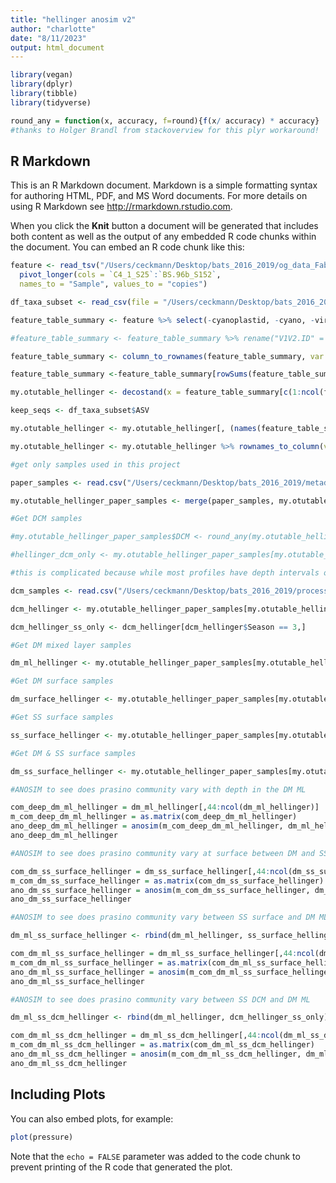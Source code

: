 ```yaml
---
title: "hellinger anosim v2"
author: "charlotte"
date: "8/11/2023"
output: html_document
---
```


```r
library(vegan)
library(dplyr)
library(tibble)
library(tidyverse)

round_any = function(x, accuracy, f=round){f(x/ accuracy) * accuracy}
#thanks to Holger Brandl from stackoverview for this plyr workaround!
```

## R Markdown

This is an R Markdown document. Markdown is a simple formatting syntax for authoring HTML, PDF, and MS Word documents. For more details on using R Markdown see <http://rmarkdown.rstudio.com>.

When you click the **Knit** button a document will be generated that includes both content as well as the output of any embedded R code chunks within the document. You can embed an R code chunk like this:

```r
feature <- read_tsv("/Users/ceckmann/Desktop/bats_2016_2019/og_data_Fabian/feature_table_taxPA.tsv") %>%
  pivot_longer(cols = `C4_1_S25`:`BS.96b_S152`,
  names_to = "Sample", values_to = "copies")

df_taxa_subset <- read_csv(file = "/Users/ceckmann/Desktop/bats_2016_2019/processed_data/merge/table_s1/vetted_real_prasinos.csv")

feature_table_summary <- feature %>% select(-cyanoplastid, -cyano, -viridi, -strameno, -pelago, -dictyo) %>%  pivot_wider(names_from = name, values_from = copies)

#feature_table_summary <- feature_table_summary %>% rename("V1V2.ID" = "Sample")

feature_table_summary <- column_to_rownames(feature_table_summary, var = "Sample")

feature_table_summary <-feature_table_summary[rowSums(feature_table_summary[c(1:ncol(feature_table_summary))]) > 0,]

my.otutable_hellinger <- decostand(x = feature_table_summary[c(1:ncol(feature_table_summary))], method = "hellinger")

keep_seqs <- df_taxa_subset$ASV

my.otutable_hellinger <- my.otutable_hellinger[, (names(feature_table_summary) %in% keep_seqs)]

my.otutable_hellinger <- my.otutable_hellinger %>% rownames_to_column(var = "Sample")

#get only samples used in this project

paper_samples <- read.csv("/Users/ceckmann/Desktop/bats_2016_2019/metadata/supplemental_tables/bats_table_s1_v10.csv", sep=",")

my.otutable_hellinger_paper_samples <- merge(paper_samples, my.otutable_hellinger, by="Sample")

#Get DCM samples

#my.otutable_hellinger_paper_samples$DCM <- round_any(my.otutable_hellinger_paper_samples$DCM, 40)

#hellinger_dcm_only <- my.otutable_hellinger_paper_samples[my.otutable_hellinger_paper_samples$Season != 1 & my.otutable_hellinger_paper_samples$DCM==my.otutable_hellinger_paper_samples$Nominal_Depth,]

#this is complicated because while most profiles have depth intervals of 40 m, sometimes extra sampling was taken exactly at the DCM eg., 95 m. so read in a manually curated list of DCM samples where the closest depth to the DCM for each profile is chosen

dcm_samples <- read.csv("/Users/ceckmann/Desktop/bats_2016_2019/processed_data/heatmaps/dcm/all_dcm_samples_v2.csv", sep=",")

dcm_hellinger <- my.otutable_hellinger_paper_samples[my.otutable_hellinger_paper_samples$Sample %in% dcm_samples$Sample,]

dcm_hellinger_ss_only <- dcm_hellinger[dcm_hellinger$Season == 3,]

#Get DM mixed layer samples

dm_ml_hellinger <- my.otutable_hellinger_paper_samples[my.otutable_hellinger_paper_samples$Season == 1 & my.otutable_hellinger_paper_samples$VertZone==0,]

#Get DM surface samples

dm_surface_hellinger <- my.otutable_hellinger_paper_samples[my.otutable_hellinger_paper_samples$Season == 1 & my.otutable_hellinger_paper_samples$Nominal_Depth==1,]

#Get SS surface samples

ss_surface_hellinger <- my.otutable_hellinger_paper_samples[my.otutable_hellinger_paper_samples$Season == 3 & my.otutable_hellinger_paper_samples$Nominal_Depth==1,]

#Get DM & SS surface samples

dm_ss_surface_hellinger <- my.otutable_hellinger_paper_samples[my.otutable_hellinger_paper_samples$Season %in% c(1,3) & my.otutable_hellinger_paper_samples$Nominal_Depth==1,]

#ANOSIM to see does prasino community vary with depth in the DM ML

com_deep_dm_ml_hellinger = dm_ml_hellinger[,44:ncol(dm_ml_hellinger)]
m_com_deep_dm_ml_hellinger = as.matrix(com_deep_dm_ml_hellinger)
ano_deep_dm_ml_hellinger = anosim(m_com_deep_dm_ml_hellinger, dm_ml_hellinger$Nominal_Depth, distance = "bray", permutations = 9999)
ano_deep_dm_ml_hellinger

#ANOSIM to see does prasino community vary at surface between DM and SS

com_dm_ss_surface_hellinger = dm_ss_surface_hellinger[,44:ncol(dm_ss_surface_hellinger)]
m_com_dm_ss_surface_hellinger = as.matrix(com_dm_ss_surface_hellinger)
ano_dm_ss_surface_hellinger = anosim(m_com_dm_ss_surface_hellinger, dm_ss_surface_hellinger$Season, distance = "bray", permutations = 9999)
ano_dm_ss_surface_hellinger

#ANOSIM to see does prasino community vary between SS surface and DM ML

dm_ml_ss_surface_hellinger <- rbind(dm_ml_hellinger, ss_surface_hellinger)

com_dm_ml_ss_surface_hellinger = dm_ml_ss_surface_hellinger[,44:ncol(dm_ml_ss_surface_hellinger)]
m_com_dm_ml_ss_surface_hellinger = as.matrix(com_dm_ml_ss_surface_hellinger)
ano_dm_ml_ss_surface_hellinger = anosim(m_com_dm_ml_ss_surface_hellinger, dm_ml_ss_surface_hellinger$Season, distance = "bray", permutations = 9999)
ano_dm_ml_ss_surface_hellinger

#ANOSIM to see does prasino community vary between SS DCM and DM ML

dm_ml_ss_dcm_hellinger <- rbind(dm_ml_hellinger, dcm_hellinger_ss_only)

com_dm_ml_ss_dcm_hellinger = dm_ml_ss_dcm_hellinger[,44:ncol(dm_ml_ss_dcm_hellinger)]
m_com_dm_ml_ss_dcm_hellinger = as.matrix(com_dm_ml_ss_dcm_hellinger)
ano_dm_ml_ss_dcm_hellinger = anosim(m_com_dm_ml_ss_dcm_hellinger, dm_ml_ss_dcm_hellinger$Season, distance = "bray", permutations = 9999)
ano_dm_ml_ss_dcm_hellinger

```

## Including Plots

You can also embed plots, for example:

```r
plot(pressure)
```

Note that the `echo = FALSE` parameter was added to the code chunk to prevent printing of the R code that generated the plot.
